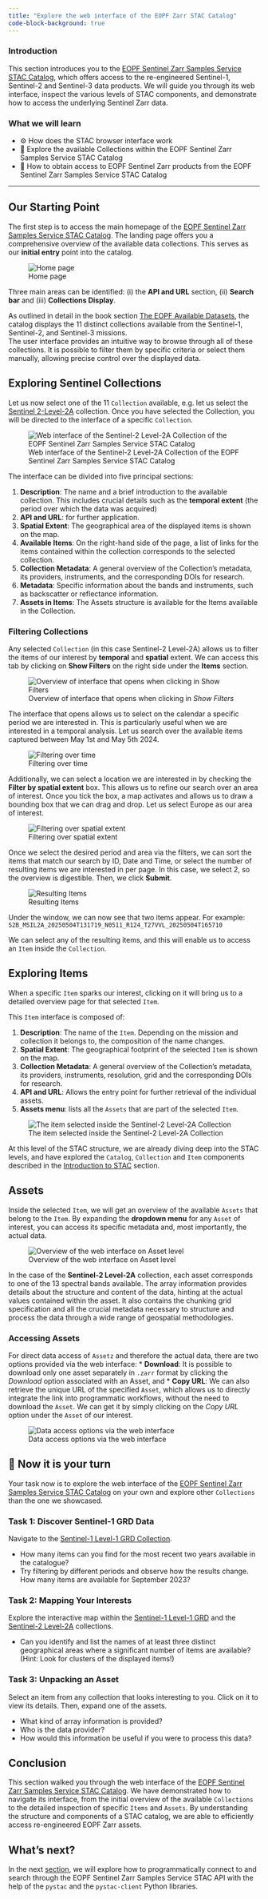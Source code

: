 ```yaml
---
title: "Explore the web interface of the EOPF Zarr STAC Catalog"
code-block-background: true
---
```


### Introduction

This section introduces you to the [EOPF Sentinel Zarr Samples Service STAC Catalog](https://stac.browser.user.eopf.eodc.eu/?.language=en), which offers access to the re-engineered Sentinel-1, Sentinel-2 and Sentinel-3 data products. We will guide you through its web interface, inspect the various levels of STAC components, and demonstrate how to access the underlying Sentinel Zarr data.

### What we will learn
- ⚙️ How does the STAC browser interface work
- 🔦 Explore the available Collections within the EOPF Sentinel Zarr Samples Service STAC Catalog
- 📡 How to obtain access to EOPF Sentinel Zarr products from the EOPF Sentinel Zarr Samples Service STAC Catalog

<hr>

## Our Starting Point
The first step is to access the main homepage of the [EOPF Sentinel Zarr Samples Service STAC Catalog](https://stac.browser.user.eopf.eodc.eu/?.language=en).
The landing page offers you a comprehensive overview of the available data collections. This serves as our **initial entry** point into the catalog.

![Home page](img/home_page.png){fig-align="center"}

Three main areas can be identified: (i) the **API and URL** section, (ii) **Search bar** and (iii) **Collections Display**. <br>

As outlined in detail in the book section [The EOPF Available Datasets](13_overview_eopf_datasets.qmd), the catalog displays the 11 distinct collections available from the Sentinel-1, Sentinel-2, and Sentinel-3 missions. <br> The user interface provides an intuitive way to browse through all of these collections. It is possible to filter them by specific criteria or select them manually, allowing precise control over the displayed data. 

## Exploring Sentinel Collections
Let us now select one of the 11 `Collection` available, e.g. let us select the [Sentinel 2-Level-2A](https://stac.browser.user.eopf.eodc.eu/collections/sentinel-2-l2a) collection. Once you have selected the Collection, you will be directed to the interface of a specific `Collection`.

![Web interface of the Sentinel-2 Level-2A Collection of the EOPF Sentinel Zarr Samples Service STAC Catalog](img/sentinel_2_collection.png){fig-align="center"}

The interface can be divided into five principal sections:

1. **Description**: The name and a brief introduction to the available collection. This includes crucial details such as the **temporal extent** (the period over which the data was acquired)
2. **API and URL**: for further application.
3. **Spatial Extent**:  The geographical area of the displayed items is shown on the map. 
4. **Available Items**: On the right-hand side of the page, a list of links for the items contained within the collection corresponds to the selected collection.
5. **Collection Metadata**: A general overview of the Collection’s metadata, its providers, instruments, and the corresponding DOIs for research.
6. **Metadata**: Specific information about the bands and instruments, such as backscatter or reflectance information.
7. **Assets in Items**: The Assets structure is available for the Items available in the Collection.

### Filtering Collections

Any selected `Collection` (in this case Sentinel-2 Level-2A) allows us to filter the items of our interest by **temporal** and **spatial** extent. We can access this tab by clicking on **Show Filters** on the right side under the **Items** section. 

![Overview of interface that opens when clicking in *Show Filters*](img/filter_1.png){fig-align="center"}

The interface that opens allows us to select on the calendar a specific period we are interested in. This is particularly useful when we are interested in a temporal analysis.
Let us search over the available items captured between May 1st and May 5th 2024.<br>

![Filtering over time](img/temporal_filter.png){fig-align="center"}

Additionally, we can select a location we are interested in by checking the **Filter by spatial extent** box. This allows us to refine our search over an area of interest.
Once you tick the box, a map activates and allows us to draw a bounding box that we can drag and drop. Let us select Europe as our area of interest.

![Filtering over spatial extent](img/spatial_filter.png){fig-align="center"}

Once we select the desired period and area via the filters, we can sort the items that match our search by ID, Date and Time, or select the number of resulting items we are interested in per page.
In this case, we select 2, so the overview is digestible. Then, we click **Submit**.

![Resulting Items](img/filtered_results.png){fig-align="center"}

Under the window, we can now see that two items appear. For example:<br>
`S2B_MSIL2A_20250504T131719_N0511_R124_T27VVL_20250504T165710`<br>

We can select any of the resulting items, and this will enable us to access an `Item` inside the `Collection`.

## Exploring Items

When a specific `Item` sparks our interest, clicking on it will bring us to a detailed overview page for that selected `Item`. <br>

This `Item` interface is composed of:

1. **Description**: The name of the `Item`. Depending on the mission and collection it belongs to, the composition of the name changes.
2. **Spatial Extent**:  The geographical footprint of the selected `Item` is shown on the map. 
3. **Collection Metadata**: A general overview of the Collection’s metadata, its providers, instruments, resolution, grid and the corresponding DOIs for research.
4. **API and URL**: Allows the entry point for further retrieval of the individual assets.
5. **Assets menu**: lists all the `Assets` that are part of the selected `Item`.

![The item selected inside the Sentinel-2 Level-2A Collection](img/item_des.png){fig-align="center"}

::: {.callout-important}
At this level of the STAC structure, we are already diving deep into the STAC levels, and have explored the `Catalog`, `Collection` and `Item` components described in the [Introduction to STAC](31_stac_intro.qmd) section.
:::

## Assets 
Inside the selected `Item`, we will get an overview of the available `Assets` that belong to the `Item`.
By expanding the **dropdown menu** for any `Asset` of interest, you can access its specific metadata and, most importantly, the actual data. <br>

![Overview of the web interface on Asset level](img/drop_down.png){fig-align="center"}

In the case of the **Sentinel-2 Level-2A** collection, each asset corresponds to one of the 13 spectral bands available. The array information provides details about the structure and content of the data, hinting at the actual values contained within the asset. It also contains the chunking grid specification and all the crucial metadata necessary to structure and process the data through a wide range of geospatial methodologies.

### Accessing Assets

For direct data access of `Assetz` and therefore the actual data, there are two options provided via the web interface:
* **Download**: It is possible to download only one asset separately in `.zarr` format by clicking the *Download* option associated with an Asset, and
* **Copy URL**: We can also retrieve the unique URL of the specified `Asset`, which allows us to directly integrate the link into programmatic workflows, without the need to download the `Asset`. We can get it by simply clicking on the *Copy URL* option under the `Asset` of our interest.

![Data access options via the web interface](img/download_img.png){fig-align="center"}


## 💪 Now it is your turn

Your task now is to explore the web interface of the [EOPF Sentinel Zarr Samples Service STAC Catalog](https://stac.browser.user.eopf.eodc.eu/?.language=en) on your own and explore other `Collections` than the one we showcased.

### Task 1: Discover Sentinel-1 GRD Data
Navigate to the [Sentinel-1 Level-1 GRD Collection](https://stac.browser.user.eopf.eodc.eu/collections/sentinel-1-l1-grd?.itemFilterOpen=1&language=en).

- How many items can you find for the most recent two years available in the catalogue?
- Try filtering by different periods and observe how the results change. How many items are available for September 2023?

### Task 2: Mapping Your Interests
Explore the interactive map within the  [Sentinel-1 Level-1 GRD](https://stac.browser.user.eopf.eodc.eu/collections/sentinel-1-l1-grd?.itemFilterOpen=1&language=en) and the [Sentinel-2 Level-2A](https://stac.browser.user.eopf.eodc.eu/collections/sentinel-2-l2a?.language=en) collections.

- Can you identify and list the names of at least three distinct geographical areas where a significant number of items are available? (Hint: Look for clusters of the displayed items!)

### Task 3: Unpacking an Asset
Select an item from any collection that looks interesting to you. Click on it to view its details. Then, expand one of the assets. 

- What kind of array information is provided?
- Who is the data provider?
- How would this information be useful if you were to process this data?

## Conclusion
This section walked you through the web interface of the [EOPF Sentinel Zarr Samples Service STAC Catalog](https://stac.browser.user.eopf.eodc.eu/?.language=en). We have demonstrated how to navigate its interface, from the initial overview of the available `Collections` to the detailed inspection of specific `Items` and `Assets`. 
By understanding the structure and components of a STAC catalog, we are able to efficiently access re-engineered EOPF Zarr assets.

## What's next?
In the next [section](./43_eopf_stac_connection.ipynb), we will explore how to programmatically connect to and search through the EOPF Sentinel Zarr Samples Service STAC API with the help of the `pystac` and the `pystac-client` Python libraries.